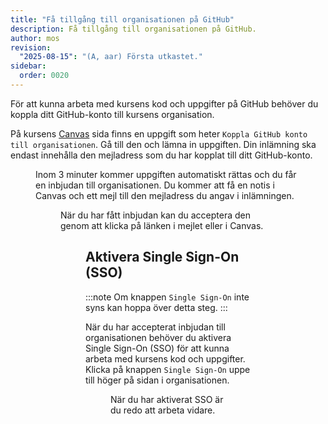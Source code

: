 ```yaml
---
title: "Få tillgång till organisationen på GitHub"
description: Få tillgång till organisationen på GitHub.
author: mos
revision:
  "2025-08-15": "(A, aar) Första utkastet."
sidebar:
  order: 0020
---
```



För att kunna arbeta med kursens kod och uppgifter på GitHub behöver du koppla ditt GitHub-konto till kursens organisation. 

På kursens [Canvas](https://canvas.bth.se) sida finns en uppgift som heter `Koppla GitHub konto till organisationen`. Gå till den och lämna in uppgiften. Din inlämning ska endast innehålla den mejladress som du har kopplat till ditt GitHub-konto.


<Figure 
    src={organisation}
    caption="Lämna in uppgiften med din GitHub mejladress."
/>

Inom 3 minuter kommer uppgiften automatiskt rättas och du får en inbjudan till organisationen. Du kommer att få en notis i Canvas och ett mejl till den mejladress du angav i inlämningen.


<Figure 
    src={organisation2}
    caption="Du får inbjudan som en kommentar på inlämningen."
/>

När du har fått inbjudan kan du acceptera den genom att klicka på länken i mejlet eller i Canvas.


<Figure 
    src={organisation3}
    caption="Acceptera inbjudan till organisationen på GitHub."
/>

## Aktivera Single Sign-On (SSO)

:::note
Om knappen `Single Sign-On` inte syns kan hoppa över detta steg.
:::

När du har accepterat inbjudan till organisationen behöver du aktivera Single Sign-On (SSO) för att kunna arbeta med kursens kod och uppgifter. Klicka på knappen `Single Sign-On` uppe till höger på sidan i organisationen.


<Figure 
    src={organisation4}
    caption="Acceptera inbjudan till organisationen på GitHub."
/>

När du har aktiverat SSO är du redo att arbeta vidare.
